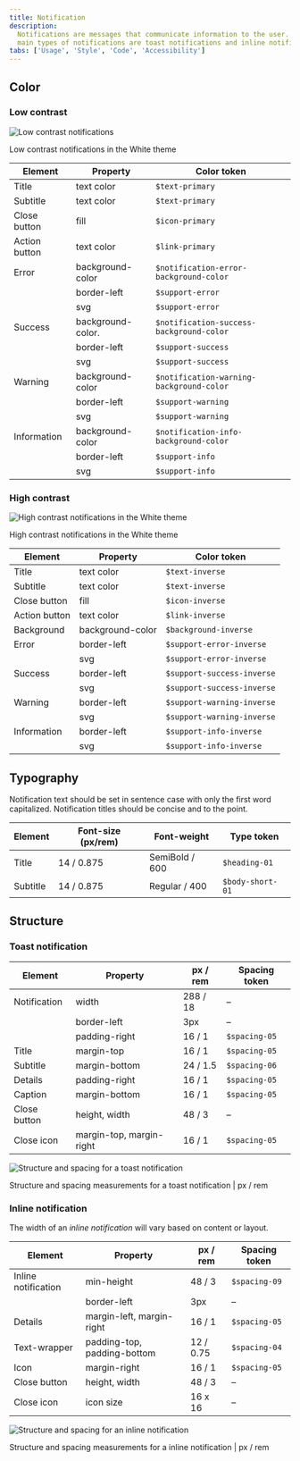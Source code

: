 ```yaml
---
title: Notification
description:
  Notifications are messages that communicate information to the user. The two
  main types of notifications are toast notifications and inline notifications.
tabs: ['Usage', 'Style', 'Code', 'Accessibility']
---
```


## Color

### Low contrast

![Low contrast notifications](images/notification-style-3.png)

<Caption>Low contrast notifications in the White theme</Caption>

| Element          | Property                | Color token |
| ---------------- | ----------------------- | ----------- |
| Title            | text color              | `$text-primary`  |
| Subtitle         | text color              | `$text-primary`  |
| Close button     | fill                    | `$icon-primary`  |
| Action button    | text color              | `$link-primary`  |
| Error            | background-color        | `$notification-error-background-color` |
|                  | border-left             | `$support-error`                          |
|                  | svg                     | `$support-error`                          |
| Success          | background-color.       | `$notification-success-background-color` |
|                  | border-left             | `$support-success`                            |
|                  | svg                     | `$support-success`                            |
| Warning          | background-color        | `$notification-warning-background-color` |
|                  | border-left             | `$support-warning`                            |
|                  | svg                     | `$support-warning`                            |
| Information      | background-color        | `$notification-info-background-color` |
|                  | border-left             | `$support-info`                         |
|                  | svg                     | `$support-info`                         |


### High contrast

![High contrast notifications in the White theme](images/notification-style-4.png)

<Caption>High contrast notifications in the White theme</Caption>

<br />

| Element               | Property   | Color token |
| --------------------- | ---------- | ----------- |
| Title                 | text color | `$text-inverse`  |
| Subtitle              | text color | `$text-inverse`  |
| Close button          | fill       | `$icon-inverse`  |
| Action button         | text color | `$link-inverse`  |
| Background            | background-color | `$background-inverse`  |
| Error                 | border-left | `$support-error-inverse` |
|                       | svg         | `$support-error-inverse` |
| Success               | border-left | `$support-success-inverse` |
|                       | svg         | `$support-success-inverse` |
| Warning               | border-left | `$support-warning-inverse` |
|                       | svg         | `$support-warning-inverse` |
| Information           | border-left | `$support-info-inverse` |
|                       | svg         | `$support-info-inverse` |

## Typography

Notification text should be set in sentence case with only the first word
capitalized. Notification titles should be concise and to the point.

| Element                                                                        | Font-size (px/rem) | Font-weight    | Type token       |
| ------------------------------------------------------------------------------ | ------------------ | -------------- | ---------------- |
| Title                                                                          | 14 / 0.875         | SemiBold / 600 | `$heading-01`    |
| Subtitle                                                                       | 14 / 0.875         | Regular / 400  | `$body-short-01` |    

## Structure

### Toast notification

| Element                                  | Property                 | px / rem | Spacing token |
| ---------------------------------------- | ------------------------ | -------- | ------------- |
| Notification                             | width                    | 288 / 18 | –             |
|                                          | border-left              | 3px      | –             |
|                                          | padding-right            | 16 / 1   | `$spacing-05` |
| Title                                    | margin-top               | 16 / 1   | `$spacing-05` |
| Subtitle                                 | margin-bottom            | 24 / 1.5 | `$spacing-06` |
| Details                                  | padding-right            | 16 / 1   | `$spacing-05` |
| Caption                                  | margin-bottom            | 16 / 1   | `$spacing-05` |
| Close button                             | height, width            | 48 / 3   | –             |
| Close icon                               | margin-top, margin-right | 16 / 1   | `$spacing-05` |

<div className="image--fixed">

![Structure and spacing for a toast notification](images/notification-style-1.png)

</div>

<Caption>
  Structure and spacing measurements for a toast notification | px / rem
</Caption>

### Inline notification

The width of an _inline notification_ will vary based on content or layout.

| Element                                  | Property                    | px / rem  | Spacing token |
| ---------------------------------------- | --------------------------- | --------- | ------------- |
| Inline notification                      | min-height                  | 48 / 3    | `$spacing-09` |
|                                          | border-left                 | 3px       | –             |
| Details                                  | margin-left, margin-right   | 16 / 1    | `$spacing-05` |
| Text-wrapper                             | padding-top, padding-bottom | 12 / 0.75 | `$spacing-04` |
| Icon                                     | margin-right                | 16 / 1    | `$spacing-05` |
| Close button                             | height, width               | 48 / 3    | –             |
| Close icon                               | icon size                   | 16 x 16   | –             |

<div className="image--fixed">

![Structure and spacing for an inline notification](images/notification-style-2.png)

</div>

<Caption>
  Structure and spacing measurements for a inline notification | px / rem
</Caption>
